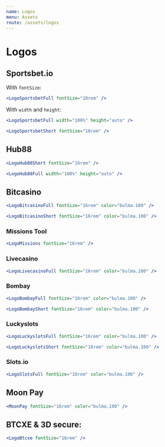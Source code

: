 ```yaml
---
name: Logos
menu: Assets
route: /assets/logos
---
```


# Logos

## Sportsbet.io

With `fontSize`:

```jsx react-live
<LogoSportsbetFull fontSize="10rem" />
```

With `width` and `height`:

```jsx react-live
<LogoSportsbetFull width="100%" height="auto" />
```

```jsx react-live
<LogoSportsbetShort fontSize="10rem" />
```

## Hub88

```jsx react-live
<LogoHub88Short fontSize="16rem" />
```

```jsx react-live
<LogoHub88Full width="100%" height="auto" />
```

## Bitcasino

```jsx react-live
<LogoBitcasinoFull fontSize="16rem" color="bulma.100" />
```

```jsx react-live
<LogoBitcasinoShort fontSize="16rem" color="bulma.100" />
```

### Missions Tool

```jsx react-live
<LogoMissions fontSize="16rem" />
```

### Livecasino

```jsx react-live
<LogoLivecasinoFull fontSize="16rem" color="bulma.100" />
```

### Bombay

```jsx react-live
<LogoBombayFull fontSize="16rem" color="bulma.100" />
```

```jsx react-live
<LogoBombayShort fontSize="16rem" color="bulma.100" />
```

### Luckyslots

```jsx react-live
<LogoLuckyslotsFull fontSize="16rem" color="bulma.100" />
```

```jsx react-live
<LogoLuckyslotsShort fontSize="16rem" color="bulma.100" />
```

### Slots.io

```jsx react-live
<LogoSlotsFull fontSize="16rem" color="bulma.100" />
```

## Moon Pay

```jsx react-live
<MoonPay fontSize="16rem" color="bulma.100" />
```

## BTCXE & 3D secure:

```jsx react-live
<LogoBtcxe fontSize="16rem" />
```

